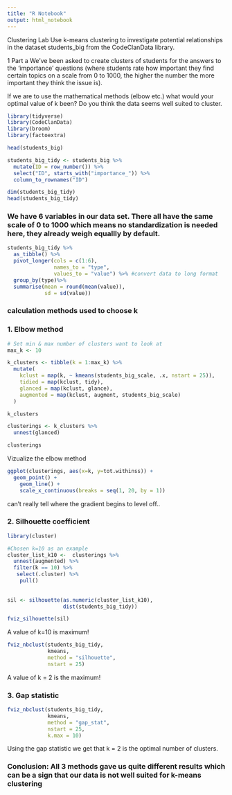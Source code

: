 ```yaml
---
title: "R Notebook"
output: html_notebook
---
```


Clustering Lab
Use k-means clustering to investigate potential relationships in the dataset students_big from the CodeClanData library.

1 Part a
We’ve been asked to create clusters of students for the answers to the ‘importance’ questions (where students rate how important they find certain topics on a scale from 0 to 1000, the higher the number the more important they think the issue is).


If we are to use the mathematical methods (elbow etc.) what would your optimal value of k been? Do you think the data seems well suited to cluster.

```r
library(tidyverse)
library(CodeClanData)
library(broom)
library(factoextra)
```

```r
head(students_big)
```

```r
students_big_tidy <- students_big %>% 
  mutate(ID = row_number()) %>% 
  select("ID", starts_with("importance_")) %>% 
  column_to_rownames("ID")

dim(students_big_tidy)
head(students_big_tidy)
```
### We have 6 variables in our data set. There all have the same scale of 0 to 1000 which means no standardization is needed here, they already weigh equallly by default.

```r
students_big_tidy %>%
  as_tibble() %>%
  pivot_longer(cols = c(1:6), 
               names_to = "type", 
               values_to = "value") %>% #convert data to long format
  group_by(type)%>%
  summarise(mean = round(mean(value)), 
            sd = sd(value))
```

### calculation methods used to choose k

### 1. Elbow method

```r
# Set min & max number of clusters want to look at 
max_k <- 10 

k_clusters <- tibble(k = 1:max_k) %>%
  mutate(
    kclust = map(k, ~ kmeans(students_big_scale, .x, nstart = 25)), 
    tidied = map(kclust, tidy),
    glanced = map(kclust, glance),
    augmented = map(kclust, augment, students_big_scale)
  )

k_clusters
```

```r
clusterings <- k_clusters %>%
  unnest(glanced)

clusterings
```
Vizualize the elbow method 

```r
ggplot(clusterings, aes(x=k, y=tot.withinss)) +
  geom_point() +
    geom_line() +
    scale_x_continuous(breaks = seq(1, 20, by = 1))
```

can't really tell where the gradient begins to level off..

### 2. Silhouette coefficient

```r
library(cluster)

#Chosen k=10 as an example 
cluster_list_k10 <-  clusterings %>% 
  unnest(augmented) %>%
  filter(k == 10) %>%
   select(.cluster) %>%
    pull()
  
 
sil <- silhouette(as.numeric(cluster_list_k10), 
                  dist(students_big_tidy))

fviz_silhouette(sil)
```

A value of k=10 is maximum!

```r
fviz_nbclust(students_big_tidy, 
             kmeans, 
             method = "silhouette", 
             nstart = 25)
```
A value of k = 2 is the maximum!

### 3. Gap statistic

```r
fviz_nbclust(students_big_tidy, 
             kmeans, 
             method = "gap_stat", 
             nstart = 25, 
             k.max = 10)
```

Using the gap statistic we get that k = 2 is the optimal number of clusters.

### Conclusion: All 3 methods gave us quite different results which can be a sign that our data is not well suited for k-means clustering
 

 